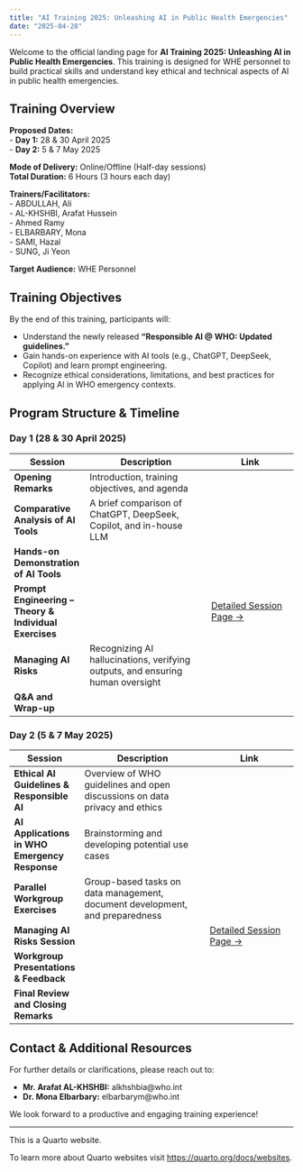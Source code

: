 ```yaml
---
title: "AI Training 2025: Unleashing AI in Public Health Emergencies"
date: "2025-04-28"
---
```




Welcome to the official landing page for **AI Training 2025: Unleashing AI in Public Health Emergencies**. This training is designed for WHE personnel to build practical skills and understand key ethical and technical aspects of AI in public health emergencies.

## Training Overview

**Proposed Dates:**  
- **Day 1:** 28 & 30 April 2025  
- **Day 2:** 5 & 7 May 2025

**Mode of Delivery:** Online/Offline (Half-day sessions)  
**Total Duration:** 6 Hours (3 hours each day)

**Trainers/Facilitators:**  
- ABDULLAH, Ali  
- AL-KHSHBI, Arafat Hussein  
- Ahmed Ramy  
- ELBARBARY, Mona  
- SAMI, Hazal  
- SUNG, Ji Yeon

**Target Audience:** WHE Personnel

## Training Objectives

By the end of this training, participants will:

- Understand the newly released **“Responsible AI @ WHO: Updated guidelines.”**
- Gain hands-on experience with AI tools (e.g., ChatGPT, DeepSeek, Copilot) and learn prompt engineering.
- Recognize ethical considerations, limitations, and best practices for applying AI in WHO emergency contexts.

## Program Structure & Timeline

### Day 1 (28 & 30 April 2025)
| Session                                                 | Description                                                                               | Link                                                            |
|---------------------------------------------------------|-------------------------------------------------------------------------------------------|-----------------------------------------------------------------|
| **Opening Remarks**                                     | Introduction, training objectives, and agenda                                             |                                                                 |
| **Comparative Analysis of AI Tools**                    | A brief comparison of ChatGPT, DeepSeek, Copilot, and in-house LLM                          |                                                                 |
| **Hands-on Demonstration of AI Tools**                  |                                                                                           |                                                                 |
| **Prompt Engineering – Theory & Individual Exercises**  |                                                                                           | [Detailed Session Page →](pomptEngineering/promptEngineering.qmd)|
| **Managing AI Risks**                                   | Recognizing AI hallucinations, verifying outputs, and ensuring human oversight              |                                                                 |
| **Q&A and Wrap-up**                                     |                                                                                           |                                                                 |


### Day 2 (5 & 7 May 2025)
| Session                                         | Description                                                                               | Link                                                           |
|-------------------------------------------------|-------------------------------------------------------------------------------------------|----------------------------------------------------------------|
| **Ethical AI Guidelines & Responsible AI**      | Overview of WHO guidelines and open discussions on data privacy and ethics                  |                                                                |
| **AI Applications in WHO Emergency Response**   | Brainstorming and developing potential use cases                                          |                                                                |
| **Parallel Workgroup Exercises**                | Group-based tasks on data management, document development, and preparedness                |                                                                |
| **Managing AI Risks Session**                   |                                                                                           | [Detailed Session Page →](managing-ai-risks.qmd)               |
| **Workgroup Presentations & Feedback**          |                                                                                           |                                                                |
| **Final Review and Closing Remarks**            |                                                                                           |                                                                |


<!-- ## Session Pages

For detailed content, interactive exercises, and additional resources, please visit:

- **[Prompt Engineering – Theory & Individual Exercises](prompt-engineering.qmd)**
- **[Managing AI Risks](managing-ai-risks.qmd)** -->

## Contact & Additional Resources

For further details or clarifications, please reach out to:

- **Mr. Arafat AL-KHSHBI:** alkhshbia@who.int  
- **Dr. Mona Elbarbary:** elbarbarym@who.int

We look forward to a productive and engaging training experience!









---
This is a Quarto website.

To learn more about Quarto websites visit <https://quarto.org/docs/websites>.
